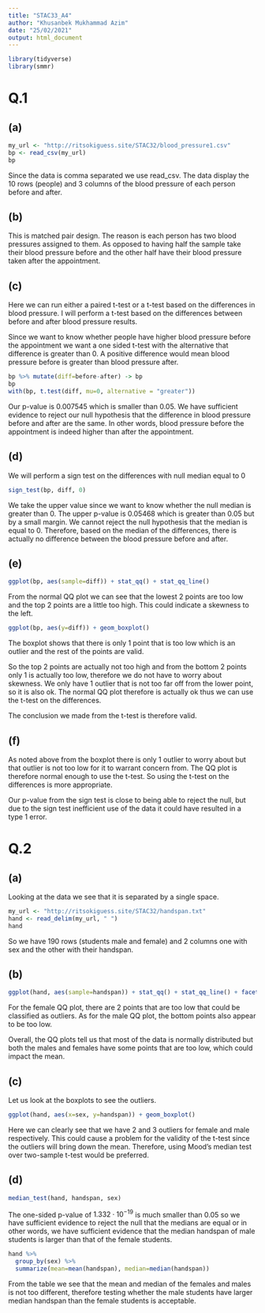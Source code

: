 ---
title: "STAC33_A4"
author: "Khusanbek Mukhammad Azim"
date: "25/02/2021"
output: html_document
---

```{r setup, include=FALSE}
library(tidyverse)
library(smmr)
```

# Q.1

## (a)

```{r}
my_url <- "http://ritsokiguess.site/STAC32/blood_pressure1.csv"
bp <- read_csv(my_url)
bp
```

Since the data is comma separated we use read_csv. The data display the 10 rows (people) and 3 columns of the blood pressure of each person before and after.

## (b)

This is matched pair design. The reason is each person has two blood pressures assigned to them. As opposed to having half the sample take their blood pressure before and the other half have their blood pressure taken after the appointment.

## (c)

Here we can run either a paired t-test or a t-test based on the differences in blood pressure. I will perform a t-test based on the differences between before and after blood pressure results.

Since we want to know whether people have higher blood pressure before the appointment we want a one sided t-test with the alternative that difference is greater than 0. A positive difference would mean blood pressure before is greater than blood pressure after.  

```{r}
bp %>% mutate(diff=before-after) -> bp
bp
with(bp, t.test(diff, mu=0, alternative = "greater"))
```

Our p-value is 0.007545 which is smaller than 0.05. We have sufficient evidence to reject our null hypothesis that the difference in blood pressure before and after are the same. In other words, blood pressure before the appointment is indeed higher than after the appointment.

## (d)

We will perform a sign test on the differences with null median equal to 0

```{r}
sign_test(bp, diff, 0)
```

 We take the upper value since we want to know whether the null median is greater than 0. The upper p-value is 0.05468 which is greater than 0.05 but by a small margin. We cannot reject the null hypothesis that the median is equal to 0. Therefore, based on the median of the differences, there is actually no difference between the blood pressure before and after.
 
## (e)
 
```{r}
ggplot(bp, aes(sample=diff)) + stat_qq() + stat_qq_line()
```
 
From the normal QQ plot we can see that the lowest 2 points are too low and the top 2 points are a little too high. This could indicate a skewness to the left. 

```{r}
ggplot(bp, aes(y=diff)) + geom_boxplot()
```

The boxplot shows that there is only 1 point that is too low which is an outlier and the rest of the points are valid.

So the top 2 points are actually not too high and from the bottom 2 points only 1 is actually too low, therefore we do not have to worry about skewness. We only have 1 outlier that is not too far off from the lower point, so it is also ok.
The normal QQ plot therefore is actually ok thus we can use the t-test on the differences.

The conclusion we made from the t-test is therefore valid.

## (f)

As noted above from the boxplot there is only 1 outlier to worry about but that outlier is not too low for it to warrant concern from. The QQ plot is therefore normal enough to use the t-test. So using the t-test on the differences is more appropriate. 

Our p-value from the sign test is close to being able to reject the null, but due to the sign test inefficient use of the data it could have resulted in a type 1 error.


# Q.2

## (a)

Looking at the data we see that it is separated by a single space.

```{r}
my_url <- "http://ritsokiguess.site/STAC32/handspan.txt"
hand <- read_delim(my_url, " ")
hand
```

So we have 190 rows (students male and female) and 2 columns one with sex and the other with their handspan.

## (b)

```{r}
ggplot(hand, aes(sample=handspan)) + stat_qq() + stat_qq_line() + facet_wrap(~sex)
```

For the female QQ plot, there are 2 points that are too low that could be classified as outliers. 
As for the male QQ plot, the bottom points also appear to be too low.

Overall, the QQ plots tell us that most of the data is normally distributed but both the males and females have some points that are too low, which could impact the mean.


## (c)

Let us look at the boxplots to see the outliers.

```{r}
ggplot(hand, aes(x=sex, y=handspan)) + geom_boxplot()
```

Here we can clearly see that we have 2 and 3 outliers for female and male respectively. This could cause a problem for the validity of the t-test since the outliers will bring down the mean. Therefore, using Mood's median test over two-sample t-test would be preferred.


## (d)

```{r}
median_test(hand, handspan, sex)
```

The one-sided p-value of $1.332\cdot 10^{-19}$ is much smaller than 0.05 so we have sufficient evidence to reject the null that the medians are equal or in other words, we have sufficient evidence that the median handspan of male students is larger than that of the female students.


```{r}
hand %>% 
  group_by(sex) %>% 
  summarize(mean=mean(handspan), median=median(handspan))
```

From the table we see that the mean and median of the females and males is not too different, therefore testing whether the male students have larger median handspan than the female students is acceptable.



